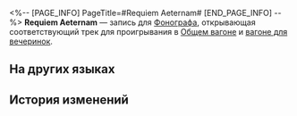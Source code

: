 <%-- [PAGE_INFO]
PageTitle=#Requiem Aeternam#
[END_PAGE_INFO] --%>
{{Предмет Инфобокс
|id          = 210349
|Изображение = Предмет Requiem Aeternam.png
|Тип         = Запись
|Инвентарь   = Ценные предметы
|Редкость    = 3
|Эффект      = 
|Описание    = Запись, которую можно воспроизвести на фонографе экспресса. Это может быть случайное приобретение или подарок от кого-то другого. Когда играет музыка, всплывают самые разные воспоминания: улыбки, встречи, прикосновения и волнение битвы. Может быть, поэтому, даже несмотря на стремительный прогресс общества, люди всё ещё собирают записи.<br />Текущая запись содержит трек Requiem Aeternam.
}}
{{Описание|''О Эна, прости все грехи прошлого, и пусть направится жизнь в мирное русло!''}}
'''Requiem Aeternam''' — запись для [[Фонограф]]а, открывающая соответствующий трек для проигрывания в [[Общий вагон|Общем вагоне]] и [[Вагон для вечеринок|вагоне для вечеринок]].

==На других языках==
{{На других языках
|en   = "Requiem Aeternam"
|zhs  = 《生灵永恒安息》
|zht  = 《生靈永恆安息》
|ja   = 『命に永恒なる安らぎを』
|ko   = ≪영혼에게 영원한 안식을≫
|es   = Requiem Aeternam
|fr   = «&nbsp;Requiem Aeternam&nbsp;»
|ru   = Requiem Aeternam
|th   = "Requiem Aeternam"
|vi   = "Sinh Linh Yên Nghỉ Vĩnh Hằng"
|de   = „Requiem Aeternam“
|id   = "Requiem Aeternam"
|pt   = "Requiem Aeternam"
}}

==История изменений==
{{История изменений|3.5}}